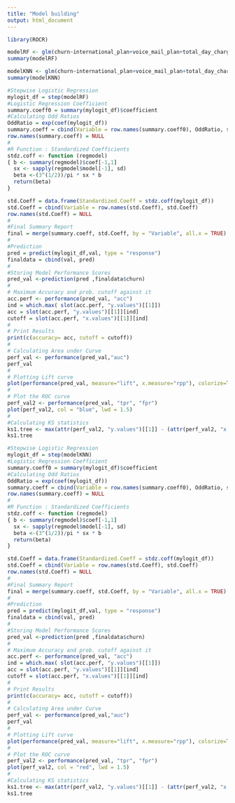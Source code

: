 ```yaml
---
title: "Model building"
output: html_document
---
```


```r
library(ROCR)
```


```r
modelRF <- glm(churn~international_plan+voice_mail_plan+total_day_charge+total_eve_charge+total_intl_calls+number_customer_service_calls+state,data=churn_df.imputed,family="binomial")
summary(modelRF)
```

```r
modelKNN <- glm(churn~international_plan+voice_mail_plan+total_day_charge+total_day_minutes+total_intl_calls+number_customer_service_calls+total_eve_minutes+state,data=churn_df.imputed,family="binomial")
summary(modelKNN)
```

```r
#Stepwise Logistic Regression
mylogit_df = step(modelRF)
#Logistic Regression Coefficient
summary.coeff0 = summary(mylogit_df)$coefficient
#Calculating Odd Ratios
OddRatio = exp(coef(mylogit_df))
summary.coeff = cbind(Variable = row.names(summary.coeff0), OddRatio, summary.coeff0)
row.names(summary.coeff) = NULL
#
#R Function : Standardized Coefficients
stdz.coff <- function (regmodel)
{ b <- summary(regmodel)$coef[-1,1]
  sx <- sapply(regmodel$model[-1], sd)
  beta <-(3^(1/2))/pi * sx * b
  return(beta)
}

std.Coeff = data.frame(Standardized.Coeff = stdz.coff(mylogit_df))
std.Coeff = cbind(Variable = row.names(std.Coeff), std.Coeff)
row.names(std.Coeff) = NULL
#
#Final Summary Report
final = merge(summary.coeff, std.Coeff, by = "Variable", all.x = TRUE)
#
#Prediction
pred = predict(mylogit_df,val, type = "response")
finaldata = cbind(val, pred)
#
#Storing Model Performance Scores
pred_val <-prediction(pred ,finaldata$churn)
#
# Maximum Accuracy and prob. cutoff against it
acc.perf <- performance(pred_val, "acc")
ind = which.max( slot(acc.perf, "y.values")[[1]])
acc = slot(acc.perf, "y.values")[[1]][ind]
cutoff = slot(acc.perf, "x.values")[[1]][ind]
#
# Print Results
print(c(accuracy= acc, cutoff = cutoff))
#
# Calculating Area under Curve
perf_val <- performance(pred_val,"auc")
perf_val
#
# Plotting Lift curve
plot(performance(pred_val, measure="lift", x.measure="rpp"), colorize=TRUE)
#
# Plot the ROC curve
perf_val2 <- performance(pred_val, "tpr", "fpr")
plot(perf_val2, col = "blue", lwd = 1.5)
#
#Calculating KS statistics
ks1.tree <- max(attr(perf_val2, "y.values")[[1]] - (attr(perf_val2, "x.values")[[1]]))
ks1.tree
```

```r
#Stepwise Logistic Regression
mylogit_df = step(modelKNN)
#Logistic Regression Coefficient
summary.coeff0 = summary(mylogit_df)$coefficient
#Calculating Odd Ratios
OddRatio = exp(coef(mylogit_df))
summary.coeff = cbind(Variable = row.names(summary.coeff0), OddRatio, summary.coeff0)
row.names(summary.coeff) = NULL
#
#R Function : Standardized Coefficients
stdz.coff <- function (regmodel)
{ b <- summary(regmodel)$coef[-1,1]
  sx <- sapply(regmodel$model[-1], sd)
  beta <-(3^(1/2))/pi * sx * b
  return(beta)
}

std.Coeff = data.frame(Standardized.Coeff = stdz.coff(mylogit_df))
std.Coeff = cbind(Variable = row.names(std.Coeff), std.Coeff)
row.names(std.Coeff) = NULL
#
#Final Summary Report
final = merge(summary.coeff, std.Coeff, by = "Variable", all.x = TRUE)
#
#Prediction
pred = predict(mylogit_df,val, type = "response")
finaldata = cbind(val, pred)
#
#Storing Model Performance Scores
pred_val <-prediction(pred ,finaldata$churn)
#
# Maximum Accuracy and prob. cutoff against it
acc.perf <- performance(pred_val, "acc")
ind = which.max( slot(acc.perf, "y.values")[[1]])
acc = slot(acc.perf, "y.values")[[1]][ind]
cutoff = slot(acc.perf, "x.values")[[1]][ind]
#
# Print Results
print(c(accuracy= acc, cutoff = cutoff))
#
# Calculating Area under Curve
perf_val <- performance(pred_val,"auc")
perf_val
#
# Plotting Lift curve
plot(performance(pred_val, measure="lift", x.measure="rpp"), colorize=TRUE)
#
# Plot the ROC curve
perf_val2 <- performance(pred_val, "tpr", "fpr")
plot(perf_val2, col = "red", lwd = 1.5)
#
#Calculating KS statistics
ks1.tree <- max(attr(perf_val2, "y.values")[[1]] - (attr(perf_val2, "x.values")[[1]]))
ks1.tree
```

